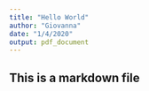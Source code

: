 ```yaml
---
title: "Hello World"
author: "Giovanna"
date: "1/4/2020"
output: pdf_document
---
```

## This is a markdown file
